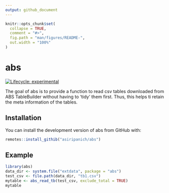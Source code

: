 ```yaml
---
output: github_document
---
```


<!-- README.md is generated from README.Rmd. Please edit that file -->

```r
knitr::opts_chunk$set(
  collapse = TRUE,
  comment = "#>",
  fig.path = "man/figures/README-",
  out.width = "100%"
)
```

# abs

<!-- badges: start -->
[![Lifecycle: experimental](https://img.shields.io/badge/lifecycle-experimental-orange.svg)](https://www.tidyverse.org/lifecycle/#experimental)
<!-- badges: end -->

The goal of abs is to provide a function to read csv tables downloaded from ABS TableBuilder without having to 'tidy' them first. Thus, this helps ti retain the meta information of the tables.

## Installation

You can install the development version of abs from GitHub with:

``` r
remotes::install_githib("asiripanich/abs")
```

## Example

```r
library(abs)
data_dir <- system.file("extdata", package = "abs")
test_csv <- file.path(data_dir, "tb1.csv")
mytable <- abs_read_tb(test_csv, exclude_total = TRUE)
mytable
```
